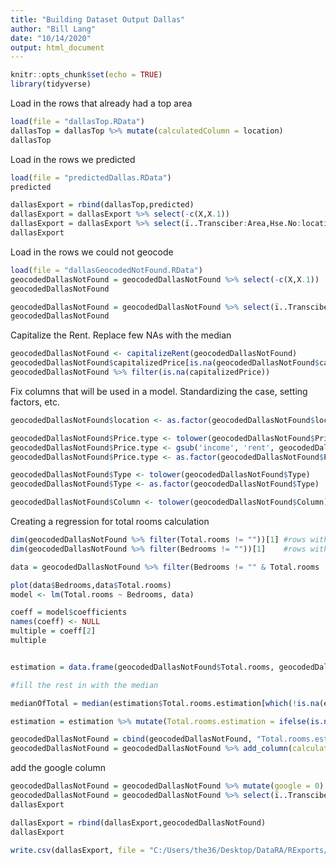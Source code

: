 ```yaml
---
title: "Building Dataset Output Dallas"
author: "Bill Lang"
date: "10/14/2020"
output: html_document
---
```


```r
knitr::opts_chunk$set(echo = TRUE)
library(tidyverse)
```

Load in the rows that already had a top area

```r
load(file = "dallasTop.RData")
dallasTop = dallasTop %>% mutate(calculatedColumn = location)
dallasTop
```

Load in the rows we predicted

```r
load(file = "predictedDallas.RData")
predicted
```

```r
dallasExport = rbind(dallasTop,predicted)
dallasExport = dallasExport %>% select(-c(X,X.1))
dallasExport = dallasExport %>% select(ï..Transciber:Area,Hse.No:location,Address,latitude:calculatedColumn)
dallasExport
``` 



Load in the rows we could not geocode

```r
load(file = "dallasGeocodedNotFound.RData")
geocodedDallasNotFound = geocodedDallasNotFound %>% select(-c(X,X.1))
geocodedDallasNotFound
```


```r
geocodedDallasNotFound = geocodedDallasNotFound %>% select(ï..Transciber:Area,Hse.No:location,Address,latitude,longitude)
geocodedDallasNotFound
```


Capitalize the Rent. Replace few NAs with the median

```r
geocodedDallasNotFound <- capitalizeRent(geocodedDallasNotFound)
geocodedDallasNotFound$capitalizedPrice[is.na(geocodedDallasNotFound$capitalizedPrice)] = median(geocodedDallasNotFound$capitalizedPrice[!is.na(geocodedDallasNotFound$capitalizedPrice)])
geocodedDallasNotFound %>% filter(is.na(capitalizedPrice))
```

Fix columns that will be used in a model. Standardizing the case, setting factors, etc. 

```r
geocodedDallasNotFound$location <- as.factor(geocodedDallasNotFound$location)

geocodedDallasNotFound$Price.type <- tolower(geocodedDallasNotFound$Price.type)
geocodedDallasNotFound$Price.type <- gsub('income', 'rent', geocodedDallasNotFound$Price.type)
geocodedDallasNotFound$Price.type <- as.factor(geocodedDallasNotFound$Price.type)

geocodedDallasNotFound$Type <- tolower(geocodedDallasNotFound$Type)
geocodedDallasNotFound$Type <- as.factor(geocodedDallasNotFound$Type)

geocodedDallasNotFound$Column <- tolower(geocodedDallasNotFound$Column)
```


Creating a regression for total rooms calculation

```r

dim(geocodedDallasNotFound %>% filter(Total.rooms != ""))[1] #rows with total rooms
dim(geocodedDallasNotFound %>% filter(Bedrooms != ""))[1]    #rows with bedrooms

data = geocodedDallasNotFound %>% filter(Bedrooms != "" & Total.rooms != "") #obs with both for model

plot(data$Bedrooms,data$Total.rooms)
model <- lm(Total.rooms ~ Bedrooms, data)

coeff = model$coefficients
names(coeff) <- NULL
multiple = coeff[2]
multiple 


estimation = data.frame(geocodedDallasNotFound$Total.rooms, geocodedDallasNotFound$Bedrooms, Total.rooms.estimation = NA) %>% mutate(Total.rooms.estimation = ifelse(!is.na(geocodedDallasNotFound.Total.rooms), geocodedDallasNotFound.Total.rooms,round(geocodedDallasNotFound.Bedrooms*multiple))) 

#fill the rest in with the median

medianOfTotal = median(estimation$Total.rooms.estimation[which(!is.na(estimation$Total.rooms.estimation))])

estimation = estimation %>% mutate(Total.rooms.estimation = ifelse(is.na(Total.rooms.estimation), medianOfTotal,as.double(Total.rooms.estimation))) 

geocodedDallasNotFound = cbind(geocodedDallasNotFound, "Total.rooms.estimation"= estimation[,3])
geocodedDallasNotFound = geocodedDallasNotFound %>% add_column(calculatedColumn = "")
```

add the google column

```r
geocodedDallasNotFound = geocodedDallasNotFound %>% mutate(google = 0)
geocodedDallasNotFound = geocodedDallasNotFound %>% select(ï..Transciber:longitude,google,numericFrequency:calculatedColumn)
dallasExport 
```


```r
dallasExport = rbind(dallasExport,geocodedDallasNotFound)
dallasExport
```

```r
write.csv(dallasExport, file = "C:/Users/the36/Desktop/DataRA/RExports/DallasExport.csv",row.names=FALSE)
```

